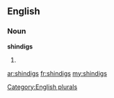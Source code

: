 ==English==

===Noun===
'''shindigs'''

# {{plural of|[[shindig]]}}

[[Category:English plurals]]

[[ar:shindigs]]
[[fr:shindigs]]
[[my:shindigs]]